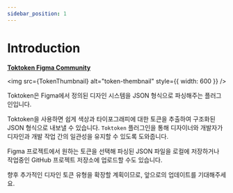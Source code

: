 ```yaml
---
sidebar_position: 1
---
```



# Introduction

[**Toktoken Figma Community**](https://www.figma.com/community/plugin/1369490322908230515/toktoken-figma-design-token-extractor?searchSessionId=lvyx7kh5-xhajkiwlic)

<img src={TokenThumbnail} alt="token-thembnail" style={{ width: 600 }} />

Toktoken은 Figma에서 정의된 디자인 시스템을 JSON 형식으로 파싱해주는 플러그인입니다.

Toktoken을 사용하면 쉽게 색상과 타이포그래피에 대한 토큰을 추출하여 구조화된 JSON 형식으로 내보낼 수 있습니다. `Toktoken` 플러그인을 통해 디자이너와 개발자가 디자인과 개발 작업 간의 일관성을 유지할 수 있도록 도와줍니다.

Figma 프로젝트에서 원하는 토큰을 선택해 파싱된 JSON 파일을 로컬에 저장하거나 작업중인 GitHub 프로젝트 저장소에 업로드할 수도 있습니다.

향후 추가적인 디자인 토큰 유형을 확장할 계획이므로, 앞으로의 업데이트를 기대해주세요.
